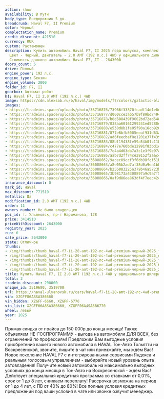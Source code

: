 ```yaml
---
action: show
availability: В пути
body_type: Внедорожник 5 дв.
breadcrumb: Haval F7, II Premium
color: Черный
complectation_name: Premium
credit_discount: 421510
currency: RUR
custom: Растаможен
description: Купить автомобиль Haval F7, II 2025 года выпуска, комплектация Premium,
  цвет - Черный, двигатель - 2.0 AMT (192 л.с.) 4WD у официального дилера в г. Ульяновск.
  Стоимость данного автомобиля Haval F7, II – 2643000
doors_count: 5
drive: Полный
engine_power: 192 л.с.
engine_type: Бензин
engine_volume: 2000
folder_id: F7, II
gearbox: Автомат робот
h1: Haval F7, II 2.0 AMT (192 л.с.) 4WD
image: https://cdn.alexsab.ru/b/haval/img/models/f7/colors/galactic-black.webp
images:
- https://tradeins.space/uploads/photo/35716876/73966f33370fcadf14d1e8d684aff83a.JPG
- https://tradeins.space/uploads/photo/35716877/d060cce3ab57b9f89bd749472c6d9023.JPG
- https://tradeins.space/uploads/photo/35716878/b8d508439f9602bd72ad5487a83f80ec.JPG
- https://tradeins.space/uploads/photo/35716879/038aa60161299241ed5280d07eb0eb9f.JPG
- https://tradeins.space/uploads/photo/35716880/e538d8b1fe05f90a16cb920ef932e136.JPG
- https://tradeins.space/uploads/photo/35716881/877e8bfb3005eeaf931d63a3664c50c2.JPG
- https://tradeins.space/uploads/photo/35716882/ad6feecbaf8e1201e37f439e97660388.JPG
- https://tradeins.space/uploads/photo/35716883/08bf19438fe59a54b01c11b20b5c93c5.JPG
- https://tradeins.space/uploads/photo/35716884/c477e760bde12991f83bd1d53c028ebf.JPG
- https://tradeins.space/uploads/photo/35716885/7c4a4d63da7a3c1e3f9e97a084d59592.JPG
- https://tradeins.space/uploads/photo/35716886/aab7d2ff74ce29152f2aac4e28426a63.JPG
- https://tradeins.space/uploads/photo/36088662/9acec09ccf3f6db98fcf51b43baa171f.jpg
- https://tradeins.space/uploads/photo/36088663/a8e05b2ad7af38d0a9ea1bb9ec0a958f.jpg
- https://tradeins.space/uploads/photo/36088664/b256083225a379b46a5723b9a51359f5.jpg
- https://tradeins.space/uploads/photo/36088665/3b98173a4308897a9c9a7f531f8a24ae.jpg
- https://tradeins.space/uploads/photo/36088666/0af9d86ee863df4f7eec42c246711b2b.jpg
insurance_discount: 0
mark_id: Haval
max_discount: 771510
metallic: Да
modification_id: 2.0 AMT (192 л.с.) 4WD
order: 11
owners_number: Не было владельцев
poi_id: г. Ульяновск, пр-т Нариманова, 128
price: 3414510
priceWithDiscount: 2643000
registry_year: 2025
run: 0
sale_price: 2643000
state: Отличное
thumbs:
- /img/thumbs/thumb_haval-f7-ii-20-amt-192-лс-4wd-premium-черный-2025_ff83a_0.webp
- /img/thumbs/thumb_haval-f7-ii-20-amt-192-лс-4wd-premium-черный-2025_d9023_1.webp
- /img/thumbs/thumb_haval-f7-ii-20-amt-192-лс-4wd-premium-черный-2025_f80ec_2.webp
- /img/thumbs/thumb_haval-f7-ii-20-amt-192-лс-4wd-premium-черный-2025_0eb9f_3.webp
- /img/thumbs/thumb_haval-f7-ii-20-amt-192-лс-4wd-premium-черный-2025_2e136_4.webp
title: Купить Haval F7, II 2.0 AMT (192 л.с.) 4WD у официального дилера в Ульяновске
total: 2
tradein_discount: 200000
unique_id: 3519680, 3519700
url: https://haval-ulyanovsk.ru/cars/haval-f7-ii-20-amt-192-лс-4wd-premium-черный-2025/
vin: XZGFF06A8SA386660
vin_hidden: XZGFF-6660, XZGFF-6770
vin_list: XZGFF06A8SA386660, XZGFF06A4SA386770
wheel: левый
year: 2025
---
```

<p>
 Прямая скидка от прайса до 150 000р до конца месяца! Также объявляем НЕ-ГОСПРОГРАММУ - выгода на автомобили ДЛЯ ВСЕХ, без ограничений по профессиям! Предложим Вам выгодные условия приобретения вашего нового автомобиля в HAVAL Тон-Авто Тольятти на Воскресенской, звоните, пишите в чат или приезжайте, мы ждём Вас! Новое поколение HAVAL F7 с интегрированными сервисами Яндекса и реальным голосовым управлением - выбирайте новый уровень опыта автовладения! Получите новый автомобиль на максимально выгодных условиях до конца месяца в Тон-Авто на Воскресенской - ждём Вас! Действует специальная кредитная программа со ставками от 0,01%, срок от 1 до 8 лет, снижаем переплату! Рассрочка возможна на период от 1 до 4 лет, с ПВ от 40% до 80%! Все полные условия кредитных предложений под ваши условия в чате или звонке озвучит менеджер.
</p>
<p>
</p>
<p>
</p>
